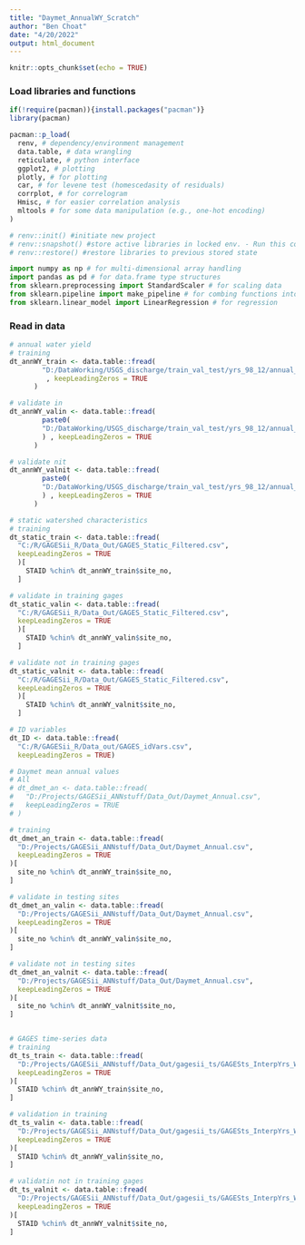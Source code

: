 ```yaml
---
title: "Daymet_AnnualWY_Scratch"
author: "Ben Choat"
date: "4/20/2022"
output: html_document
---
```


```r
knitr::opts_chunk$set(echo = TRUE)
```

### Load libraries and functions

```r
if(!require(pacman)){install.packages("pacman")}
library(pacman)

pacman::p_load(
  renv, # dependency/environment management
  data.table, # data wrangling
  reticulate, # python interface
  ggplot2, # plotting
  plotly, # for plotting
  car, # for levene test (homescedasity of residuals)
  corrplot, # for correlogram
  Hmisc, # for easier correlation analysis
  mltools # for some data manipulation (e.g., one-hot encoding)
)

# renv::init() #initiate new project
# renv::snapshot() #store active libraries in locked env. - Run this command anytime a package is updated or added.
# renv::restore() #restore libraries to previous stored state

```

```python
import numpy as np # for multi-dimensional array handling
import pandas as pd # for data.frame type structures
from sklearn.preprocessing import StandardScaler # for scaling data
from sklearn.pipeline import make_pipeline # for combing functions into one
from sklearn.linear_model import LinearRegression # for regression
```

### Read in data
```r
# annual water yield 
# training
dt_annWY_train <- data.table::fread(
        "D:/DataWorking/USGS_discharge/train_val_test/yrs_98_12/annual_WY/Ann_WY_train.csv"
         , keepLeadingZeros = TRUE
      )

# validate in
dt_annWY_valin <- data.table::fread(
        paste0(
        "D:/DataWorking/USGS_discharge/train_val_test/yrs_98_12/annual_WY/Ann_WY_val_in.csv"
        ) , keepLeadingZeros = TRUE
      )

# validate nit
dt_annWY_valnit <- data.table::fread(
        paste0(
        "D:/DataWorking/USGS_discharge/train_val_test/yrs_98_12/annual_WY/Ann_WY_val_nit.csv"
        ) , keepLeadingZeros = TRUE
      )

# static watershed characteristics
# training
dt_static_train <- data.table::fread(
  "C:/R/GAGESii_R/Data_Out/GAGES_Static_Filtered.csv",
  keepLeadingZeros = TRUE
  )[
    STAID %chin% dt_annWY_train$site_no,
  ]

# validate in training gages
dt_static_valin <- data.table::fread(
  "C:/R/GAGESii_R/Data_Out/GAGES_Static_Filtered.csv",
  keepLeadingZeros = TRUE
  )[
    STAID %chin% dt_annWY_valin$site_no,
  ]

# validate not in training gages
dt_static_valnit <- data.table::fread(
  "C:/R/GAGESii_R/Data_Out/GAGES_Static_Filtered.csv",
  keepLeadingZeros = TRUE
  )[
    STAID %chin% dt_annWY_valnit$site_no,
  ]

# ID variables
dt_ID <- data.table::fread(
  "C:/R/GAGESii_R/Data_out/GAGES_idVars.csv",
  keepLeadingZeros = TRUE)

# Daymet mean annual values
# All
# dt_dmet_an <- data.table::fread(
#   "D:/Projects/GAGESii_ANNstuff/Data_Out/Daymet_Annual.csv",
#   keepLeadingZeros = TRUE
# )

# training
dt_dmet_an_train <- data.table::fread(
  "D:/Projects/GAGESii_ANNstuff/Data_Out/Daymet_Annual.csv",
  keepLeadingZeros = TRUE
)[
  site_no %chin% dt_annWY_train$site_no,
]

# validate in testing sites
dt_dmet_an_valin <- data.table::fread(
  "D:/Projects/GAGESii_ANNstuff/Data_Out/Daymet_Annual.csv",
  keepLeadingZeros = TRUE
)[
  site_no %chin% dt_annWY_valin$site_no,
]

# validate not in testing sites
dt_dmet_an_valnit <- data.table::fread(
  "D:/Projects/GAGESii_ANNstuff/Data_Out/Daymet_Annual.csv",
  keepLeadingZeros = TRUE
)[
  site_no %chin% dt_annWY_valnit$site_no,
]


# GAGES time-series data
# training
dt_ts_train <- data.table::fread(
  "D:/Projects/GAGESii_ANNstuff/Data_Out/gagesii_ts/GAGESts_InterpYrs_Wide.csv",
  keepLeadingZeros = TRUE
)[
  STAID %chin% dt_annWY_train$site_no,
]

# validation in training
dt_ts_valin <- data.table::fread(
  "D:/Projects/GAGESii_ANNstuff/Data_Out/gagesii_ts/GAGESts_InterpYrs_Wide.csv",
  keepLeadingZeros = TRUE
)[
  STAID %chin% dt_annWY_valin$site_no,
]

# validatin not in training gages
dt_ts_valnit <- data.table::fread(
  "D:/Projects/GAGESii_ANNstuff/Data_Out/gagesii_ts/GAGESts_InterpYrs_Wide.csv",
  keepLeadingZeros = TRUE
)[
  STAID %chin% dt_annWY_valnit$site_no,
]

```




